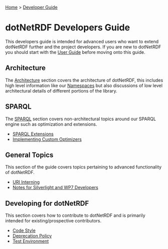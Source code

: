[[Home]] > [[Developer Guide]]

= dotNetRDF Developers Guide =

This developers guide is intended for advanced users who want to extend dotNetRDF further and the project developers.  If you are new to dotNetRDF you should start with the [[User Guide]] before moving onto this guide.

== Architecture ==

The [[Architecture]] section covers the architecture of dotNetRDF, this includes high level information like our [[Namespaces]] but also discussions of low level architectural details of different portions of the library.

== SPARQL ==

The [[SPARQL]] section covers non-architectural topics around our SPARQL engine such as optimization and extensions.

* [[Developer Guide/SPARQL/SPARQL Extensions|SPARQL Extensions]]
* [[Developer Guide/SPARQL/Implementing Custom Optimizers|Implementing Custom Optimizers]]

== General Topics ==

This section of the guide covers topics pertaining to advanced functionality of dotNetRDF.

* [[Developer Guide/URI Interning|URI Interning]]
* [[Developer Guide/Notes for Silverlight and WP7 Developers|Notes for Silverlight and WP7 Developers]]

== Developing for dotNetRDF ==

This section covers how to contribute to dotNetRDF and is primarily intended for existing/prospective contributors.

* [[Developer Guide/Code Style|Code Style]]
* [[Developer Guide/Deprecation Policy|Deprecation Policy]]
* [[Developer Guide/Test Environment|Test Environment]]
